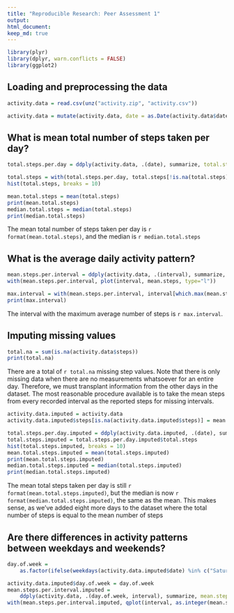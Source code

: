 ```yaml
---
title: "Reproducible Research: Peer Assessment 1"
output: 
html_document:
keep_md: true
---
```


```r
library(plyr)
library(dplyr, warn.conflicts = FALSE)
library(ggplot2)
```

## Loading and preprocessing the data

```r
activity.data = read.csv(unz("activity.zip", "activity.csv"))

activity.data = mutate(activity.data, date = as.Date(activity.data$date, "%Y-%m-%d"))
```

## What is mean total number of steps taken per day?

```r
total.steps.per.day = ddply(activity.data, .(date), summarize, total.steps = sum(steps))

total.steps = with(total.steps.per.day, total.steps[!is.na(total.steps)])
hist(total.steps, breaks = 10)

mean.total.steps = mean(total.steps)
print(mean.total.steps)
median.total.steps = median(total.steps)
print(median.total.steps)
```

The mean total number of steps taken per day is `r format(mean.total.steps)`, and the median is `r median.total.steps`

## What is the average daily activity pattern?

```r
mean.steps.per.interval = ddply(activity.data, .(interval), summarize, mean.steps = mean(steps, na.rm = T))
with(mean.steps.per.interval, plot(interval, mean.steps, type="l"))

max.interval = with(mean.steps.per.interval, interval[which.max(mean.steps)])
print(max.interval)
```

The interval with the maximum average number of steps is `r max.interval`.

## Imputing missing values

```r
total.na = sum(is.na(activity.data$steps))
print(total.na)
```  

There are a total of `r total.na` missing step values. Note that there is only missing data when there are no measurements whatsoever for an entire day. Therefore, we must transplant information from the other days in the dataset. The most reasonable procedure available is to take the mean steps from every recorded interval as the reported steps for missing intervals.  

```r
activity.data.imputed = activity.data
activity.data.imputed$steps[is.na(activity.data.imputed$steps)] = mean.steps.per.interval$mean.steps

total.steps.per.day.imputed = ddply(activity.data.imputed, .(date), summarize, total.steps = sum(steps))
total.steps.imputed = total.steps.per.day.imputed$total.steps
hist(total.steps.imputed, breaks = 10)
mean.total.steps.imputed = mean(total.steps.imputed)
print(mean.total.steps.imputed)
median.total.steps.imputed = median(total.steps.imputed)
print(median.total.steps.imputed)
```  

The mean total steps taken per day is still `r format(mean.total.steps.imputed)`, but the median is now `r format(median.total.steps.imputed)`, the same as the mean. This makes sense, as we've added eight more days to the dataset where the total number of steps is equal to the mean number of steps  

## Are there differences in activity patterns between weekdays and weekends?

```r
day.of.week =
    as.factor(ifelse(weekdays(activity.data.imputed$date) %in% c("Saturday", "Sunday"), "weekend", "weekday"))

activity.data.imputed$day.of.week = day.of.week
mean.steps.per.interval.imputed = 
    ddply(activity.data, .(day.of.week, interval), summarize, mean.steps = mean(steps, na.rm = T))
with(mean.steps.per.interval.imputed, qplot(interval, as.integer(mean.steps), geom="line", facets = (day.of.week ~ .)))
```